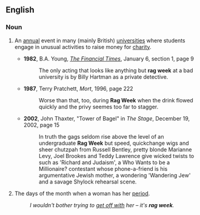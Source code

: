 ==English==

===Noun===
{{en-noun|head=[[rag]] [[week]]}}

# {{British}} An [[annual]] event in many (mainly British) [[university|universities]] where students engage in unusual activities to raise money for [[charity]].
#* '''1982''', B.A. Young, ''[[w:The Financial Times|The Financial Times]]'', January 6, section 1, page 9
#*: The only acting that looks like anything but '''rag week''' at a bad university is by Billy Hartman as a private detective.
#* '''1987''', Terry Pratchett, ''Mort'', 1996, page 222
#*: Worse than that, too, during '''Rag Week''' when the drink flowed quickly and the privy seemes too far to stagger. 
#* '''2002''', John Thaxter, "Tower of Bagel" in ''The Stage'', December 19, 2002, page 15 
#*: In truth the gags seldom rise above the level of an undergraduate '''Rag Week''' but speed, quickchange wigs and sheer chutzpah from Russell Bentley, pretty blonde Marianne Levy, Joel Brookes and Teddy Lawrence give wicked twists to such as 'Richard and Judaism', a Who Wants to be a Millionaire? contestant whose phone-a-friend is his argumentative Jewish mother, a wondering 'Wandering Jew' and a savage Shylock rehearsal scene.
# {{coarse|British slang|from the former use by women of rags to protect their clothing from menstrual blood}} The days of the month when a woman has her [[period]].
#: ''I wouldn't bother trying to [[get off with]] her &ndash; it's '''rag week'''.''